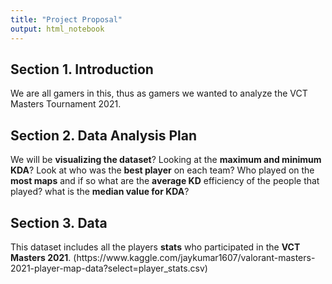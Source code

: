 ```yaml
---
title: "Project Proposal"
output: html_notebook
---
```


## Section 1. Introduction

We are all gamers in this, thus as gamers we wanted to analyze the VCT Masters Tournament 2021.

## Section 2. Data Analysis Plan

We will be **visualizing the dataset**? Looking at the **maximum and minimum KDA**? Look at who was the **best player** on each team? Who played on the **most maps** and if so what are the **average KD** efficiency of the people that played? what is the **median value for KDA**?

## Section 3. Data

This dataset includes all the players **stats** who participated in the **VCT Masters 2021**. (https://www.kaggle.com/jaykumar1607/valorant-masters-2021-player-map-data?select=player_stats.csv)
